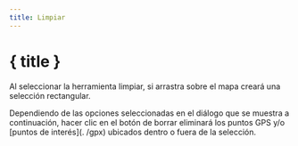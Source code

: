 ```yaml
---
title: Limpiar
---
```


<script>
</script>

# <SquareDashedMousePointer size="24" class="inline-block" style="margin-bottom: 5px" /> { title }

Al seleccionar la herramienta limpiar, si arrastra sobre el mapa creará una selección rectangular.

Dependiendo de las opciones seleccionadas en el diálogo que se muestra a continuación, hacer clic en el botón de borrar eliminará los puntos GPS y/o [puntos de interés](. /gpx) ubicados dentro o fuera de la selección.

<div class="flex flex-row justify-center">
    <Clean class="text-foreground p-3 border rounded-md shadow-lg" />
</div>
